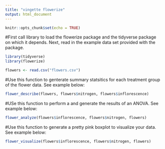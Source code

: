 ```yaml
---
title: "vingette flowerize"
output: html_document
---
```


```r
knitr::opts_chunk$set(echo = TRUE)
```

#First call library to load the flowerize package and the tidyverse package on which it depends. Next, read in the example data set provided with the package. 

```r
library(tidyverse)
library(flowerize)

flowers <- read.csv("flowers.csv")
```
#Use this function to genterate summary statsitics for each treatment group of the flower data. See example below:

```r
flower_describe(flowers, flowers$nitrogen, flowers$inflorescence)
```

#USe this function to perform a and generate the results of an ANOVA. See example below:

```r
flower_analyze(flowers$inflorescence, flowers$nitrogen, flowers)
```

#Use this function to generate a pretty pink boxplot to visualize your data. See example below:

```r
flower_visualize(flowers$inflorescence, flowers$nitrogen, flowers)
```
